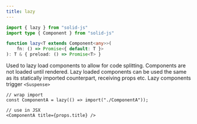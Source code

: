 ```yaml
---
title: lazy
---
```


```ts
import { lazy } from "solid-js"
import type { Component } from "solid-js"

function lazy<T extends Component<any>>(
	fn: () => Promise<{ default: T }>
): T & { preload: () => Promise<T> }
```

Used to lazy load components to allow for code splitting. 
Components are not loaded until rendered. 
Lazy loaded components can be used the same as its statically imported counterpart, receiving props etc. 
Lazy components trigger `<Suspense>`

```tsx
// wrap import
const ComponentA = lazy(() => import("./ComponentA"));

// use in JSX
<ComponentA title={props.title} />
```
